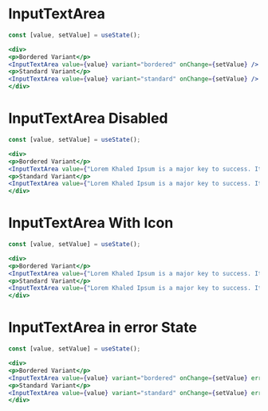 

# InputTextArea

<Documenter component={InputTextArea}>

```jsx preview
const [value, setValue] = useState();

<div>
<p>Bordered Variant</p>
<InputTextArea value={value} variant="bordered" onChange={setValue} />
<p>Standard Variant</p>
<InputTextArea value={value} variant="standard" onChange={setValue} />
</div>
```

</Documenter>

# InputTextArea Disabled

```jsx preview
const [value, setValue] = useState();

<div>
<p>Bordered Variant</p>
<InputTextArea value={"Lorem Khaled Ipsum is a major key to success. It’s important to use cocoa butter. It’s the key to more success, why not live smooth? Why live"} disabled variant="bordered"/>
<p>Standard Variant</p>
<InputTextArea value={"Lorem Khaled Ipsum is a major key to success. It’s important to use cocoa butter. It’s the key to more success, why not live smooth? Why live"} disabled variant="standard"/>
</div>

```

# InputTextArea With Icon

```jsx preview
const [value, setValue] = useState();

<div>
<p>Bordered Variant</p>
<InputTextArea value={"Lorem Khaled Ipsum is a major key to success. It’s important to use cocoa butter. It’s the key to more success, why not live smooth? Why live"} icon="SpinnerSolid" variant="bordered"/>
<p>Standard Variant</p>
<InputTextArea value={"Lorem Khaled Ipsum is a major key to success. It’s important to use cocoa butter. It’s the key to more success, why not live smooth? Why live"} icon="SpinnerSolid"  variant="standard"/>
</div>

```

# InputTextArea in error State
```jsx preview
const [value, setValue] = useState();

<div>
<p>Bordered Variant</p>
<InputTextArea value={value} variant="bordered" onChange={setValue} error />
<p>Standard Variant</p>
<InputTextArea value={value} variant="standard" onChange={setValue} error />
</div>
```